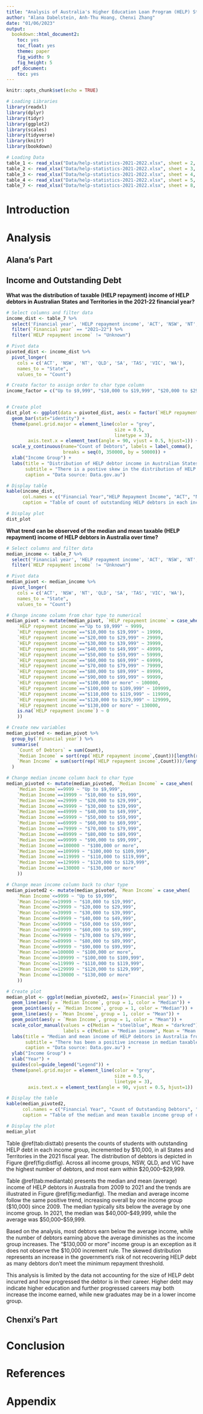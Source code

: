```yaml
---
title: "Analysis of Australia's Higher Education Loan Program (HELP) Statistics"
author: "Alana Dabelstein, Anh-Thu Hoang, Chenxi Zhang"
date: "01/06/2023"
output:
  bookdown::html_document2:
    toc: yes
    toc_float: yes
    theme: paper
    fig_width: 9
    fig_height: 5
  pdf_document:
    toc: yes
---
```


```r
knitr::opts_chunk$set(echo = TRUE)

# Loading Libraries
library(readxl)
library(dplyr)
library(tidyr)
library(ggplot2)
library(scales)
library(tidyverse)
library(knitr)
library(bookdown)

# Loading Data
table_1 <- read_xlsx("Data/help-statistics-2021-2022.xlsx", sheet = 2, skip = 2, col_names = TRUE)
table_2 <- read_xlsx("Data/help-statistics-2021-2022.xlsx", sheet = 3, skip = 2, col_names = TRUE)
table_3 <- read_xlsx("Data/help-statistics-2021-2022.xlsx", sheet = 4, skip = 2, col_names = TRUE)
table_4 <- read_xlsx("Data/help-statistics-2021-2022.xlsx", sheet = 5, skip = 2, col_names = TRUE)
table_7 <- read_xlsx("Data/help-statistics-2021-2022.xlsx", sheet = 8, skip = 2, col_names = TRUE)
```

# Introduction

# Analysis

## Alana's Part

## Income and Outstanding Debt

<b> What was the distribution of taxable (HELP repayment) income of HELP debtors in Australian States and Territories in the 2021-22 financial year? </b>

```r

# Select columns and filter data
income_dist <- table_7 %>%
  select('Financial year', 'HELP repayment income', 'ACT', 'NSW', 'NT', 'QLD', 'SA', 'TAS', 'VIC', 'WA') %>%
  filter(`Financial year` == "2021–22") %>%
  filter(`HELP repayment income` != "Unknown")

# Pivot data
pivoted_dist <- income_dist %>%
  pivot_longer(
    cols = c('ACT', 'NSW', 'NT', 'QLD', 'SA', 'TAS', 'VIC', 'WA'),
    names_to = "State",
    values_to = "Count")

# Create factor to assign order to char type column
income_factor = c("Up to $9,999", "$10,000 to $19,999", "$20,000 to $29,999", "$30,000 to $39,999", "$40,000 to $49,999", "$50,000 to $59,999", "$60,000 to $69,999", "$70,000 to $79,999", "$80,000 to $89,999", "$90,000 to $99,999", "$100,000 to $109,999", "$110,000 to $119,999", "$120,000 to $129,999", "$130,000 or more")


# Create plot
dist_plot <- ggplot(data = pivoted_dist, aes(x = factor(`HELP repayment income`, level = income_factor), y = Count, fill = State)) +
  geom_bar(stat="identity") +
  theme(panel.grid.major = element_line(color = "grey",
                                        size = 0.5,
                                        linetype = 3),
        axis.text.x = element_text(angle = 90, vjust = 0.5, hjust=1)) +
  scale_y_continuous(name="Count of Debtors", labels = label_comma(), 
                     breaks = seq(0, 350000, by = 50000)) +
  xlab("Income Group") +
  labs(title = "Distribution of HELP debtor income in Australian States and Territories", 
       subtitle = "There is a postive skew in the distribution of HELP debtor income", 
       caption = "Data source: Data.gov.au")

```

```r

# Display table
kable(income_dist, 
      col.names = c("Financial Year","HELP Repayment Income", "ACT", "NSW", "NT", "QLD", "SA", "TAS", "VIC", "WA"), 
      caption = "Table of count of outstanding HELP debtors in each income group by State or Territory in 2021-22")

```

```r

# Display plot
dist_plot

```

<b> What trend can be observed of the median and mean taxable (HELP repayment) income of HELP debtors in Australia over time? </b>

```r

# Select columns and filter data
median_income <- table_7 %>%
  select('Financial year', 'HELP repayment income', 'ACT', 'NSW', 'NT', 'QLD', 'SA', 'TAS', 'VIC', 'WA') %>%
  filter(`HELP repayment income` != "Unknown")

# Pivot data
median_pivot <- median_income %>%
  pivot_longer(
    cols = c('ACT', 'NSW', 'NT', 'QLD', 'SA', 'TAS', 'VIC', 'WA'),
    names_to = "State",
    values_to = "Count")

# Change income column from char type to numerical
median_pivot <- mutate(median_pivot, `HELP repayment income` = case_when(
    `HELP repayment income`=="Up to $9,999" ~ 9999,
    `HELP repayment income`=="$10,000 to $19,999" ~ 19999, 
    `HELP repayment income`=="$20,000 to $29,999" ~ 29999, 
    `HELP repayment income`=="$30,000 to $39,999" ~ 39999, 
    `HELP repayment income`=="$40,000 to $49,999" ~ 49999, 
    `HELP repayment income`=="$50,000 to $59,999" ~ 59999, 
    `HELP repayment income`=="$60,000 to $69,999" ~ 69999, 
    `HELP repayment income`=="$70,000 to $79,999" ~ 79999, 
    `HELP repayment income`=="$80,000 to $89,999" ~ 89999, 
    `HELP repayment income`=="$90,000 to $99,999" ~ 99999, 
    `HELP repayment income`=="$100,000 or more" ~ 100000,
    `HELP repayment income`=="$100,000 to $109,999" ~ 109999,
    `HELP repayment income`=="$110,000 to $119,999" ~ 119999, 
    `HELP repayment income`=="$120,000 to $129,999" ~ 129999, 
    `HELP repayment income`=="$130,000 or more" ~ 130000,
    is.na(`HELP repayment income`) ~ 0
    ))

# Create new variables
median_pivoted <- median_pivot %>%
  group_by(`Financial year`) %>%
  summarise(
    `Count of Debtors` = sum(Count),
    `Median Income` = sort(rep(`HELP repayment income`,Count))[length(rep(`HELP repayment income`,Count))/2],
    `Mean Income` = sum(sort(rep(`HELP repayment income`,Count)))/length(sort(rep(`HELP repayment income`,Count)))
  )

# Change median income column back to char type
median_pivoted <- mutate(median_pivoted, `Median Income` = case_when(
    `Median Income`==9999 ~ "Up to $9,999",
    `Median Income`==19999 ~ "$10,000 to $19,999", 
    `Median Income`==29999 ~ "$20,000 to $29,999", 
    `Median Income`==39999 ~ "$30,000 to $39,999", 
    `Median Income`==49999 ~ "$40,000 to $49,999", 
    `Median Income`==59999 ~ "$50,000 to $59,999", 
    `Median Income`==69999 ~ "$60,000 to $69,999", 
    `Median Income`==79999 ~ "$70,000 to $79,999", 
    `Median Income`==89999 ~ "$80,000 to $89,999", 
    `Median Income`==99999 ~ "$90,000 to $99,999",
    `Median Income`==100000 ~ "$100,000 or more",
    `Median Income`==109999 ~ "$100,000 to $109,999", 
    `Median Income`==119999 ~ "$110,000 to $119,999", 
    `Median Income`==129999 ~ "$120,000 to $129,999", 
    `Median Income`==130000 ~ "$130,000 or more"
    ))

# Change mean income column back to char type
median_pivoted2 <- mutate(median_pivoted, `Mean Income` = case_when(
    `Mean Income`<=9999 ~ "Up to $9,999",
    `Mean Income`<=19999 ~ "$10,000 to $19,999", 
    `Mean Income`<=29999 ~ "$20,000 to $29,999", 
    `Mean Income`<=39999 ~ "$30,000 to $39,999", 
    `Mean Income`<=49999 ~ "$40,000 to $49,999", 
    `Mean Income`<=59999 ~ "$50,000 to $59,999", 
    `Mean Income`<=69999 ~ "$60,000 to $69,999", 
    `Mean Income`<=79999 ~ "$70,000 to $79,999", 
    `Mean Income`<=89999 ~ "$80,000 to $89,999", 
    `Mean Income`<=99999 ~ "$90,000 to $99,999",
    `Mean Income`==100000 ~ "$100,000 or more",
    `Mean Income`<=109999 ~ "$100,000 to $109,999", 
    `Mean Income`<=119999 ~ "$110,000 to $119,999", 
    `Mean Income`<=129999 ~ "$120,000 to $129,999", 
    `Mean Income`<=130000 ~ "$130,000 or more"
    ))

# Create plot
median_plot <- ggplot(median_pivoted2, aes(x=`Financial year`)) + 
  geom_line(aes(y = `Median Income`, group = 1, color = "Median")) +
  geom_point(aes(y = `Median Income`, group = 1, color = "Median")) +
  geom_line(aes(y = `Mean Income`, group = 1, color = "Mean")) +
  geom_point(aes(y = `Mean Income`, group = 1, color = "Mean")) +
  scale_color_manual(values = c(Median = "steelblue", Mean = "darkred"), 
                     labels = c(Median = "Median income", Mean = "Mean income")) +
  labs(title = "Median and mean income of HELP debtors in Australia from 2009 to 2021", 
       subtitle = "There has been a positive increase in median taxable income over time", 
       caption = "Data source: Data.gov.au") +
  ylab("Income Group") +
  xlab("Year") +
  guides(col=guide_legend("Legend")) +
  theme(panel.grid.major = element_line(color = "grey",
                                        size = 0.5,
                                        linetype = 3),
        axis.text.x = element_text(angle = 90, vjust = 0.5, hjust=1))

```

```r

# Display the table
kable(median_pivoted2, 
      col.names = c("Financial Year", "Count of Outstanding Debtors", "Median Income", "Mean Income"), 
      caption = "Table of the median and mean taxable income group of outstanding HELP debtors in Australia from 2009-10 to 2021-22")

```

```r

# Display the plot
median_plot

```

Table \@ref(tab:disttab) presents the counts of students with outstanding HELP debt in each income group, incremented by $10,000, in all States and Territories in the 2021 fiscal year. The distribution of debtors is depicted in Figure \@ref(fig:distfig). Across all income groups, NSW, QLD, and VIC have the highest number of debtors, and most earn within $20,000–$29,999.

Table \@ref(tab:mediantab) presents the median and mean (average) income of HELP debtors in Australia from 2009 to 2021 and the trends are illustrated in Figure \@ref(fig:medianfig). The median and average income follow the same positive trend, increasing overall by one income group ($10,000) since 2009. The median typically sits below the average by one income group. In 2021, the median was $40,000–$49,999, while the average was $50,000–$59,999.

Based on the analysis, most debtors earn below the average income, while the number of debtors earning above the average diminishes as the income group increases. The “$130,000 or more” income group is an exception as it does not observe the $10,000 increment rule. The skewed distribution represents an increase in the government’s risk of not recovering HELP debt as many debtors don’t meet the minimum repayment threshold.

This analysis is limited by the data not accounting for the size of HELP debt incurred and how progressed the debtor is in their career. Higher debt may indicate higher education and further progressed careers may both increase the income earned, while new graduates may be in a lower income group.

## Chenxi's Part

# Conclusion

# References

# Appendix
